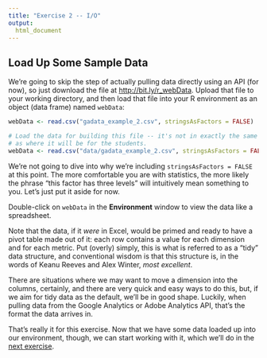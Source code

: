 ```yaml
---
title: "Exercise 2 -- I/O"
output:
  html_document
---
```


## Load Up Some Sample Data

We're going to skip the step of actually pulling data directly using an API (for now), so just download the file at [http://bit.ly/r_webData](bit.ly/r_webData). Upload that file to your working directory, and then load that file into your R environment as an object (data frame) named `webData`:

```r
webData <- read.csv("gadata_example_2.csv", stringsAsFactors = FALSE)
```

```r
# Load the data for building this file -- it's not in exactly the same spot
# as where it will be for the students.
webData <- read.csv("data/gadata_example_2.csv", stringsAsFactors = FALSE)
```

We're not going to dive into why we're including `stringsAsFactors = FALSE` at this point. The more comfortable you are with statistics, the more likely the phrase "this factor has three levels" will intuitively mean something to you. Let's just put it aside for now.

Double-click on `webData` in the **Environment** window to view the data like a spreadsheet.

Note that the data, if it _were_ in Excel, would be primed and ready to have a pivot table made out of it: each row contains a value for each dimension and for each metric. Put (overly) simply, this is what is referred to as a "tidy" data structure, and conventional wisdom is that this structure is, in the words of Keanu Reeves and Alex Winter, _most excellent_.

There are situations where we may want to move a dimension into the columns, certainly, and there are very quick and easy ways to do this, but, if we aim for tidy data as the default, we'll be in good shape. Luckily, when pulling data from the Google Analytics or Adobe Analytics API, that's the format the data arrives in.

That's really it for this exercise. Now that we have some data loaded up into our environment, though, we can start working with it, which we'll do in the [next exercise](exercise3-munging.html).
